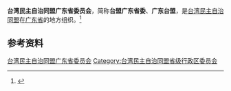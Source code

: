{{Infobox PRCG
|机构名称 = 台湾民主自治同盟广东省委员会
|标志1    =
|格言1    =
|届数     = 
|任期始   = 
|任期终   =
|职位1    = 主任委员
|人员1    = 
|职位2    = 副主任委员
|人员2    =
|人数2    =
|职位3    =
|人员3    =
|组织法规 = 台湾民主自治同盟章程
|上级机构 = [[台湾民主自治同盟中央委员会|台湾民主自治同盟中央委员会]]
|机构类型 = [[民主党派|民主党派]][[中国一级行政区|省级行政区]][[委员会|委员会]]
|行政级别 = 正厅级
|场所1    = 
|地址1    = 
|邮编1    = 
|电话1    = 
|官网1    = <!-- {{url|}} -->
}}
'''台湾民主自治同盟广东省委员会'''，简称'''台盟广东省委'''、'''广东台盟'''，是[[台湾民主自治同盟|台湾民主自治同盟]]在[[广东省|广东省]]的地方组织。<ref>{{Cite web|title=台湾民主自治同盟广东省第七次代表大会召开|url=http://www.taimeng.org.cn/dtxw/tmyw/201207/t20120703_275222.htm|accessdate=2020-09-03|work=台湾民主自治同盟}}</ref>

== 参考资料 ==
{{reflist}}

{{中华人民共和国各省级行政区|委员会|台湾民主自治同盟|仅内地=yes}}

{{Authority control}}
[[Category:台湾民主自治同盟广东省委员会|]]
[[Category:台湾民主自治同盟省级行政区委员会|Category:台湾民主自治同盟省级行政区委员会]]